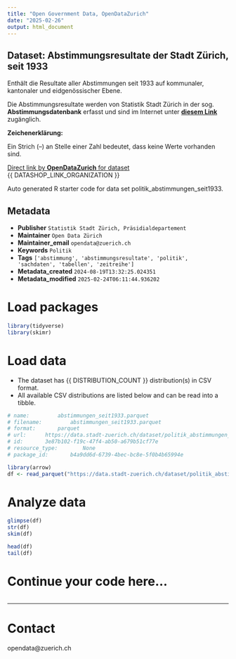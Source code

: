 ```yaml
---
title: "Open Government Data, OpenDataZurich"
date: "2025-02-26"
output: html_document
---
```


## Dataset: Abstimmungsresultate der Stadt Zürich, seit 1933

Enthält die Resultate aller Abstimmungen seit 1933 auf kommunaler, kantonaler und eidgenössischer Ebene.

Die Abstimmungsresultate werden von Statistik Stadt Zürich in der sog. **Abstimmungsdatenbank** erfasst und sind im Internet unter [**diesem Link**](https://www.stadt-zuerich.ch/de/politik-und-verwaltung/statistik-und-daten/daten/politik-und-verwaltung/politik/abstimmungen.html) zugänglich. 


**Zeichenerklärung:**

Ein Strich (–) an Stelle einer Zahl bedeutet, dass keine Werte vorhanden sind.

[]()






[Direct link by **OpenDataZurich** for dataset](https://data.stadt-zuerich.ch/dataset/politik_abstimmungen_seit1933)<br>
{{ DATASHOP_LINK_ORGANIZATION }}

Auto generated R starter code for data set politik_abstimmungen_seit1933.

## Metadata

- **Publisher** `Statistik Stadt Zürich, Präsidialdepartement`
- **Maintainer** `Open Data Zürich`
- **Maintainer_email** `opendata@zuerich.ch`
- **Keywords** `Politik`
- **Tags** `['abstimmung', 'abstimmungsresultate', 'politik', 'sachdaten', 'tabellen', 'zeitreihe']`
- **Metadata_created** `2024-08-19T13:32:25.024351`
- **Metadata_modified** `2025-02-24T06:11:44.936202`


# Load packages

```r

library(tidyverse)
library(skimr)

```

# Load data

-   The dataset has {{ DISTRIBUTION_COUNT }} distribution(s) in CSV format.
-   All available CSV distributions are listed below and can be read into a tibble.

```r

# name: 		abstimmungen_seit1933.parquet
# filename: 		abstimmungen_seit1933.parquet
# format: 		parquet
# url: 		https://data.stadt-zuerich.ch/dataset/politik_abstimmungen_seit1933/download/abstimmungen_seit1933.parquet
# id: 		3e87b102-f19c-47f4-ab50-a679b51cf77e
# resource_type: 		None
# package_id: 		b4a9dd6d-6739-4bec-bc8e-5f0b4b65994e

library(arrow) 
df <- read_parquet("https://data.stadt-zuerich.ch/dataset/politik_abstimmungen_seit1933/download/abstimmungen_seit1933.parquet")

```

# Analyze data

```r

glimpse(df)
str(df)
skim(df)

head(df)
tail(df)

```

# Continue your code here...

```r

```

------------------------------------------------------------------------

# Contact

opendata@zuerich.ch
